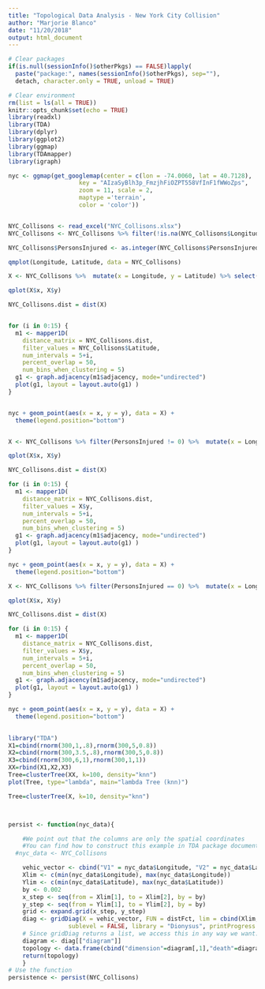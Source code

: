 ```yaml
---
title: "Topological Data Analysis - New York City Collision"
author: "Marjorie Blanco"
date: "11/20/2018"
output: html_document
---
```


```r
# Clear packages 
if(is.null(sessionInfo()$otherPkgs) == FALSE)lapply(
  paste("package:", names(sessionInfo()$otherPkgs), sep=""), 
  detach, character.only = TRUE, unload = TRUE)

# Clear environment
rm(list = ls(all = TRUE))
knitr::opts_chunk$set(echo = TRUE)
library(readxl)
library(TDA)
library(dplyr)
library(ggplot2)
library(ggmap)
library(TDAmapper)
library(igraph)
```

```r
nyc <- ggmap(get_googlemap(center = c(lon = -74.0060, lat = 40.7128),
                    key = "AIzaSyBlh3p_FmzjhFiOZPT558VfInF1fWWoZps",
                    zoom = 11, scale = 2,
                    maptype ='terrain',
                    color = 'color'))


NYC_Collisons <- read_excel("NYC_Collisons.xlsx")
NYC_Collisons <- NYC_Collisons %>% filter(!is.na(NYC_Collisons$Longitude))

NYC_Collisons$PersonsInjured <- as.integer(NYC_Collisons$PersonsInjured)

qmplot(Longitude, Latitude, data = NYC_Collisons)

X <- NYC_Collisons %>%  mutate(x = Longitude, y = Latitude) %>% select(x,y)

qplot(X$x, X$y)

NYC_Collisons.dist = dist(X)


for (i in 0:15) {
  m1 <- mapper1D(
    distance_matrix = NYC_Collisons.dist,
    filter_values = NYC_Collisons$Latitude,
    num_intervals = 5+i,
    percent_overlap = 50,
    num_bins_when_clustering = 5)
  g1 <- graph.adjacency(m1$adjacency, mode="undirected")
  plot(g1, layout = layout.auto(g1) )
}


nyc + geom_point(aes(x = x, y = y), data = X) + 
  theme(legend.position="bottom")


X <- NYC_Collisons %>% filter(PersonsInjured != 0) %>%  mutate(x = Longitude, y = Latitude) %>% select(x,y) 

qplot(X$x, X$y)

NYC_Collisons.dist = dist(X)

for (i in 0:15) {
  m1 <- mapper1D(
    distance_matrix = NYC_Collisons.dist,
    filter_values = X$y,
    num_intervals = 5+i,
    percent_overlap = 50,
    num_bins_when_clustering = 5)
  g1 <- graph.adjacency(m1$adjacency, mode="undirected")
  plot(g1, layout = layout.auto(g1) )
}

nyc + geom_point(aes(x = x, y = y), data = X) + 
  theme(legend.position="bottom")

X <- NYC_Collisons %>% filter(PersonsInjured == 0) %>%  mutate(x = Longitude, y = Latitude) %>% select(x,y) 

qplot(X$x, X$y)

NYC_Collisons.dist = dist(X)

for (i in 0:15) {
  m1 <- mapper1D(
    distance_matrix = NYC_Collisons.dist,
    filter_values = X$y,
    num_intervals = 5+i,
    percent_overlap = 50,
    num_bins_when_clustering = 5)
  g1 <- graph.adjacency(m1$adjacency, mode="undirected")
  plot(g1, layout = layout.auto(g1) )
}

nyc + geom_point(aes(x = x, y = y), data = X) + 
  theme(legend.position="bottom")

  
library("TDA")
X1=cbind(rnorm(300,1,.8),rnorm(300,5,0.8))
X2=cbind(rnorm(300,3.5,.8),rnorm(300,5,0.8))
X3=cbind(rnorm(300,6,1),rnorm(300,1,1))
XX=rbind(X1,X2,X3)
Tree=clusterTree(XX, k=100, density="knn")
plot(Tree, type="lambda", main="lambda Tree (knn)")

Tree=clusterTree(X, k=10, density="knn")



persist <- function(nyc_data){

    #We point out that the columns are only the spatial coordinates
    #You can find how to construct this example in TDA package documentation
  #nyc_data <- NYC_Collisons

    vehic_vector <- cbind("V1" = nyc_data$Longitude, "V2" = nyc_data$Latitude)
    Xlim <- c(min(nyc_data$Longitude), max(nyc_data$Longitude))
    Ylim <- c(min(nyc_data$Latitude), max(nyc_data$Latitude))
    by <- 0.002
    x_step <- seq(from = Xlim[1], to = Xlim[2], by = by)
    y_step <- seq(from = Ylim[1], to = Ylim[2], by = by)
    grid <- expand.grid(x_step, y_step)
    diag <- gridDiag(X = vehic_vector, FUN = distFct, lim = cbind(Xlim, Ylim), by = by,
                 sublevel = FALSE, library = "Dionysus", printProgress = FALSE)
    # Since gridDiag returns a list, we access this in any way we want:
    diagram <- diag[["diagram"]]
    topology <- data.frame(cbind("dimension"=diagram[,1],"death"=diagram[,2],"birth"=diagram[,3]))
    return(topology)
    }
# Use the function
persistence <- persist(NYC_Collisons)

```



